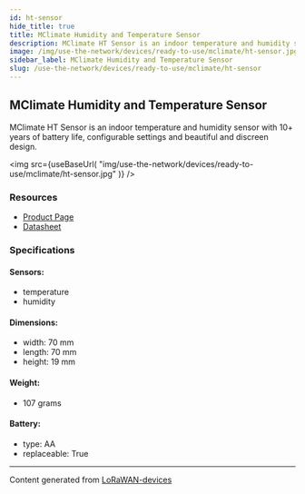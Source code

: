 ```yaml
---
id: ht-sensor
hide_title: true
title: MClimate Humidity and Temperature Sensor
description: MClimate HT Sensor is an indoor temperature and humidity sensor with 10+ years of battery life, configurable settings and beautiful and discreen design.
image: /img/use-the-network/devices/ready-to-use/mclimate/ht-sensor.jpg
sidebar_label: MClimate Humidity and Temperature Sensor
slug: /use-the-network/devices/ready-to-use/mclimate/ht-sensor
---
```



## MClimate Humidity and Temperature Sensor

MClimate HT Sensor is an indoor temperature and humidity sensor with 10+ years of battery life, configurable settings and beautiful and discreen design.

<img
src={useBaseUrl(
"img/use-the-network/devices/ready-to-use/mclimate/ht-sensor.jpg"
)}
/>

### Resources

- [Product Page](https://mclimate.bit.ai/docs/view/fVqYnMSrbXBt3MZa)
- [Datasheet](https://d19bjv63x2j8ah.cloudfront.net/v2/22667/contents/UmkvtxIzRIUT2Td8/mclimate-ht-lorawan-datasheet-en.pdf)

### Specifications

#### Sensors:
- temperature
- humidity
#### Dimensions:
- width: 70 mm
- length: 70 mm
- height: 19 mm
#### Weight: 
- 107 grams
#### Battery: 
- type: AA
- replaceable: True



---
Content generated from [LoRaWAN-devices](https://github.com/TheThingsNetwork/lorawan-devices)